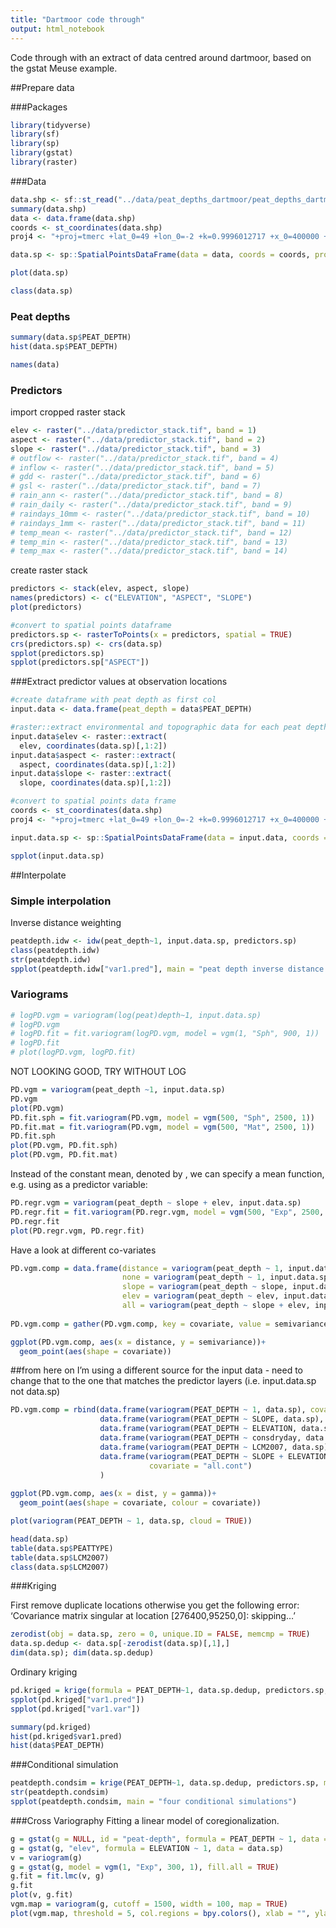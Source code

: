 ```yaml
---
title: "Dartmoor code through"
output: html_notebook
---
```


Code through with an extract of data centred around dartmoor, based on the gstat Meuse example.  

##Prepare data

###Packages
```r
library(tidyverse)
library(sf)
library(sp)
library(gstat)
library(raster)
```

###Data

```r
data.shp <- sf::st_read("../data/peat_depths_dartmoor/peat_depths_dartmoor.shp")
summary(data.shp)
data <- data.frame(data.shp)
coords <- st_coordinates(data.shp)
proj4 <- "+proj=tmerc +lat_0=49 +lon_0=-2 +k=0.9996012717 +x_0=400000 +y_0=-100000 +datum=OSGB36 +units=m +no_defs"

data.sp <- sp::SpatialPointsDataFrame(data = data, coords = coords, proj4string = CRS(proj4))

plot(data.sp)
```

```r
class(data.sp)
```


### Peat depths

```r
summary(data.sp$PEAT_DEPTH)
hist(data.sp$PEAT_DEPTH)
```

```r
names(data)
```


### Predictors

import cropped raster stack

```r
elev <- raster("../data/predictor_stack.tif", band = 1)
aspect <- raster("../data/predictor_stack.tif", band = 2)
slope <- raster("../data/predictor_stack.tif", band = 3)
# outflow <- raster("../data/predictor_stack.tif", band = 4)
# inflow <- raster("../data/predictor_stack.tif", band = 5)
# gdd <- raster("../data/predictor_stack.tif", band = 6)
# gsl <- raster("../data/predictor_stack.tif", band = 7)
# rain_ann <- raster("../data/predictor_stack.tif", band = 8)
# rain_daily <- raster("../data/predictor_stack.tif", band = 9)
# raindays_10mm <- raster("../data/predictor_stack.tif", band = 10)
# raindays_1mm <- raster("../data/predictor_stack.tif", band = 11)
# temp_mean <- raster("../data/predictor_stack.tif", band = 12)
# temp_min <- raster("../data/predictor_stack.tif", band = 13)
# temp_max <- raster("../data/predictor_stack.tif", band = 14)
```

create raster stack
```r
predictors <- stack(elev, aspect, slope)
names(predictors) <- c("ELEVATION", "ASPECT", "SLOPE")
plot(predictors)
```

```r
#convert to spatial points dataframe
predictors.sp <- rasterToPoints(x = predictors, spatial = TRUE)
crs(predictors.sp) <- crs(data.sp)
spplot(predictors.sp)
spplot(predictors.sp["ASPECT"])
```


###Extract predictor values at observation locations


```r
#create dataframe with peat depth as first col
input.data <- data.frame(peat_depth = data$PEAT_DEPTH)

#raster::extract environmental and topographic data for each peat depth measurement
input.data$elev <- raster::extract(
  elev, coordinates(data.sp)[,1:2])
input.data$aspect <- raster::extract(
  aspect, coordinates(data.sp)[,1:2])
input.data$slope <- raster::extract(
  slope, coordinates(data.sp)[,1:2])

#convert to spatial points data frame
coords <- st_coordinates(data.shp)
proj4 <- "+proj=tmerc +lat_0=49 +lon_0=-2 +k=0.9996012717 +x_0=400000 +y_0=-100000 +datum=OSGB36 +units=m +no_defs"

input.data.sp <- sp::SpatialPointsDataFrame(data = input.data, coords = coords, proj4string = CRS(proj4))

spplot(input.data.sp)
```



##Interpolate

### Simple interpolation

Inverse distance weighting

```r
peatdepth.idw <- idw(peat_depth~1, input.data.sp, predictors.sp)
class(peatdepth.idw)
str(peatdepth.idw)
spplot(peatdepth.idw["var1.pred"], main = "peat depth inverse distance weighted interpolations")
```


### Variograms
```r
# logPD.vgm = variogram(log(peat)depth~1, input.data.sp)
# logPD.vgm
# logPD.fit = fit.variogram(logPD.vgm, model = vgm(1, "Sph", 900, 1))
# logPD.fit
# plot(logPD.vgm, logPD.fit)
```

NOT LOOKING GOOD, TRY WITHOUT LOG

```r
PD.vgm = variogram(peat_depth ~1, input.data.sp)
PD.vgm
plot(PD.vgm)
PD.fit.sph = fit.variogram(PD.vgm, model = vgm(500, "Sph", 2500, 1))
PD.fit.mat = fit.variogram(PD.vgm, model = vgm(500, "Mat", 2500, 1))
PD.fit.sph
plot(PD.vgm, PD.fit.sph)
plot(PD.vgm, PD.fit.mat)
```










Instead of the constant mean, denoted by \verb|~1|, we can specify a
mean function, e.g. using \verb|~sqrt(dist)| as a predictor variable:




```r
PD.regr.vgm = variogram(peat_depth ~ slope + elev, input.data.sp)
PD.regr.fit = fit.variogram(PD.regr.vgm, model = vgm(500, "Exp", 2500, 1))
PD.regr.fit
plot(PD.regr.vgm, PD.regr.fit)
```





Have a look at different co-variates

```r
PD.vgm.comp = data.frame(distance = variogram(peat_depth ~ 1, input.data.sp)$dist,
                         none = variogram(peat_depth ~ 1, input.data.sp)$gamma,
                         slope = variogram(peat_depth ~ slope, input.data.sp)$gamma,
                         elev = variogram(peat_depth ~ elev, input.data.sp)$gamma,
                         all = variogram(peat_depth ~ slope + elev, input.data.sp)$gamma)
                        
PD.vgm.comp = gather(PD.vgm.comp, key = covariate, value = semivariance, 2:5)

ggplot(PD.vgm.comp, aes(x = distance, y = semivariance))+
  geom_point(aes(shape = covariate))
```

##########################################
##from here on I'm using a different source for the input data - need to change that to the one that matches the predictor layers (i.e. input.data.sp not data.sp)

```r
PD.vgm.comp = rbind(data.frame(variogram(PEAT_DEPTH ~ 1, data.sp), covariate = "none"),
                    data.frame(variogram(PEAT_DEPTH ~ SLOPE, data.sp), covariate = "slope"),
                    data.frame(variogram(PEAT_DEPTH ~ ELEVATION, data.sp), covariate = "elev"),
                    data.frame(variogram(PEAT_DEPTH ~ consdryday, data.sp), covariate = "drydays"),
                    data.frame(variogram(PEAT_DEPTH ~ LCM2007, data.sp), covariate = "landcover"),
                    data.frame(variogram(PEAT_DEPTH ~ SLOPE + ELEVATION + consdryday + LCM2007, data.sp), 
                               covariate = "all.cont")
                    )
    
ggplot(PD.vgm.comp, aes(x = dist, y = gamma))+
  geom_point(aes(shape = covariate, colour = covariate))
```



```r
plot(variogram(PEAT_DEPTH ~ 1, data.sp, cloud = TRUE))
```



```r
head(data.sp)
table(data.sp$PEATTYPE)
table(data.sp$LCM2007)
class(data.sp$LCM2007)
```

###Kriging

First remove duplicate locations otherwise you get the following error: 
'Covariance matrix singular at location [276400,95250,0]: skipping...'

```r
zerodist(obj = data.sp, zero = 0, unique.ID = FALSE, memcmp = TRUE)
data.sp.dedup <- data.sp[-zerodist(data.sp)[,1],] 
dim(data.sp); dim(data.sp.dedup)
```



Ordinary kriging
```r
pd.kriged = krige(formula = PEAT_DEPTH~1, data.sp.dedup, predictors.sp, model = PD.fit.sph)
spplot(pd.kriged["var1.pred"])
spplot(pd.kriged["var1.var"])

summary(pd.kriged)
hist(pd.kriged$var1.pred)
hist(data$PEAT_DEPTH)
```

###Conditional simulation

```r
peatdepth.condsim = krige(PEAT_DEPTH~1, data.sp.dedup, predictors.sp, model = PD.fit.sph, nmax = 30, nsim = 4)
str(peatdepth.condsim)
spplot(peatdepth.condsim, main = "four conditional simulations")

```

  

###Cross Variography
Fitting a linear model of coregionalization.

```r
g = gstat(g = NULL, id = "peat-depth", formula = PEAT_DEPTH ~ 1, data = data.sp)
g = gstat(g, "elev", formula = ELEVATION ~ 1, data = data.sp)
v = variogram(g)
g = gstat(g, model = vgm(1, "Exp", 300, 1), fill.all = TRUE)
g.fit = fit.lmc(v, g)
g.fit
plot(v, g.fit)
vgm.map = variogram(g, cutoff = 1500, width = 100, map = TRUE)
plot(vgm.map, threshold = 5, col.regions = bpy.colors(), xlab = "", ylab = "")
```




